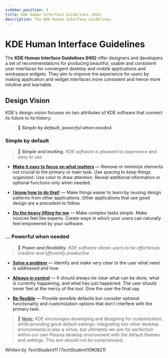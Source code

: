 ```yaml
---
sidebar_position: 3
title: KDE Human Interface Guidelines (HIG)
description: The KDE Human Interface Guidelines
---
```


# KDE Human Interface Guidelines

The **KDE Human Interface Guidelines (HIG)** offer designers and developers a set of recommendations for producing beautiful, usable and consistent user interfaces for convergent desktop and mobile applications and workspace widgets. They aim to improve the experience for users by making application and widget interfaces more consistent and hence more intuitive and learnable.

## Design Vision

KDE's design vision focuses on two attributes of KDE software that connect its future to its history.

> 🧠 **_Simple by default, powerful when needed._**

### Simple by default

> 🧠 **_Simple and inviting._** _KDE software is pleasant to experience and easy to use._

- **<u>Make it easy to focus on what matters</u>** — Remove or minimize elements not crucial to the primary or main task. Use spacing to keep things organized. Use color to draw attention. Reveal additional information or optional functions only when needed.

- **<u>I know how to do that!</u>** — Make things easier to learn by reusing design patterns from other applications. Other applications that use good design are a precedent to follow.

- **<u>Do the heavy lifting for me</u>** — Make complex tasks simple. Make novices feel like experts. Create ways in which your users can naturally feel empowered by your software.

### ... Powerful when needed

> 🧠 **_Power and flexibility._** _KDE software allows users to be effortlessly creative and efficiently productive._

- **<u>Solve a problem</u>** — Identify and make very clear to the user what need is addressed and how.

- **<u>Always in control</u>** — It should always be clear what can be done, what is currently happening, and what has just happened. The user should never feel at the mercy of the tool. Give the user the final say.

- **<u>Be flexible</u>** — Provide sensible defaults but consider optional functionality and customization options that don't interfere with the primary task.

> 🧠 **<u>Note:</u>** KDE encourages developing and designing for customization, while providing good default settings. Integrating into other desktop environments is also a virtue, but ultimately we aim for perfection within our own Plasma desktop environment with the default themes and settings. This aim should not be compromised.

_Written by TechStudent11 (TechStudent10#0821)_

